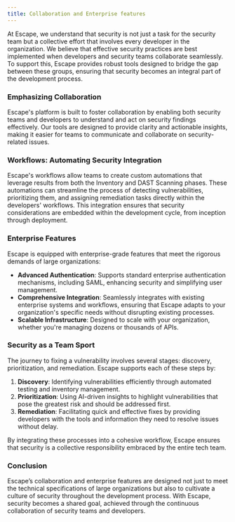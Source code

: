 ```yaml
---
title: Collaboration and Enterprise features
---
```


At Escape, we understand that security is not just a task for the security team but a collective effort that involves every developer in the organization. We believe that effective security practices are best implemented when developers and security teams collaborate seamlessly. To support this, Escape provides robust tools designed to bridge the gap between these groups, ensuring that security becomes an integral part of the development process.

### Emphasizing Collaboration

Escape's platform is built to foster collaboration by enabling both security teams and developers to understand and act on security findings effectively. Our tools are designed to provide clarity and actionable insights, making it easier for teams to communicate and collaborate on security-related issues.

### Workflows: Automating Security Integration

Escape's workflows allow teams to create custom automations that leverage results from both the Inventory and DAST Scanning phases. These automations can streamline the process of detecting vulnerabilities, prioritizing them, and assigning remediation tasks directly within the developers' workflows. This integration ensures that security considerations are embedded within the development cycle, from inception through deployment.

### Enterprise Features

Escape is equipped with enterprise-grade features that meet the rigorous demands of large organizations:

- **Advanced Authentication**: Supports standard enterprise authentication mechanisms, including SAML, enhancing security and simplifying user management.
- **Comprehensive Integration**: Seamlessly integrates with existing enterprise systems and workflows, ensuring that Escape adapts to your organization's specific needs without disrupting existing processes.
- **Scalable Infrastructure**: Designed to scale with your organization, whether you're managing dozens or thousands of APIs.

### Security as a Team Sport

The journey to fixing a vulnerability involves several stages: discovery, prioritization, and remediation. Escape supports each of these steps by:

1. **Discovery**: Identifying vulnerabilities efficiently through automated testing and inventory management.
2. **Prioritization**: Using AI-driven insights to highlight vulnerabilities that pose the greatest risk and should be addressed first.
3. **Remediation**: Facilitating quick and effective fixes by providing developers with the tools and information they need to resolve issues without delay.

By integrating these processes into a cohesive workflow, Escape ensures that security is a collective responsibility embraced by the entire tech team.

### Conclusion

Escape’s collaboration and enterprise features are designed not just to meet the technical specifications of large organizations but also to cultivate a culture of security throughout the development process. With Escape, security becomes a shared goal, achieved through the continuous collaboration of security teams and developers.
